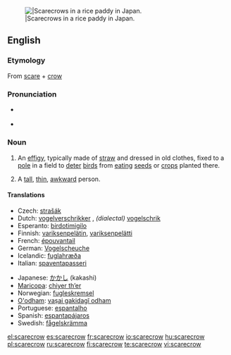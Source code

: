 [[Image:Kakashi2.jpg|thumb||Scarecrows in a rice paddy in Japan.]]
==English==
{{wikipedia}}
===Etymology===
From [[scare]] + [[crow]]

===Pronunciation===
* {{a|RP}} {{IPA|/ˈskɛə.krəʊ/}}
* {{a|US}} {{IPA|/ˈskɛr.kroʊ/}}

===Noun===
{{en-noun}}

# An [[effigy]], typically made of [[straw]] and dressed in old clothes, fixed to a [[pole]] in a field to [[deter]] [[bird]]s from [[eating]] [[seed]]s or [[crop]]s planted there.
# {{context|figuratively|pejorative}} A [[tall]], [[thin]], [[awkward]] person.

====Translations====
{{trans-top|an effigy made of straw}}
* Czech: [[strašák]] {{m}}
* Dutch: [[vogelverschrikker]] {{m}}, ''(dialectal)'' [[vogelschrik]]&nbsp;{{m}}
* Esperanto: [[birdotimigilo]]
* Finnish: [[variksenpelätin]], [[variksenpelätti]]
* French: [[épouvantail]] {{m}}
* German: [[Vogelscheuche]] {{f}}
* Icelandic: [[fuglahræða]]
* Italian: [[spaventapasseri]] {{m|s}}
{{trans-mid}}
* Japanese: [[かかし]] (kakashi)
* [[Maricopa]]: [[chiyer thʼer]]
* Norwegian: [[fugleskremsel]]
* [[O'odham]]: [[vaṣai gakidagĭ odham]]
* Portuguese: [[espantalho]]
* Spanish: [[espantapájaros]] {{m|s}}
* Swedish: [[fågelskrämma]] {{c}}
{{trans-bottom}}

[[el:scarecrow]]
[[es:scarecrow]]
[[fr:scarecrow]]
[[io:scarecrow]]
[[hu:scarecrow]]
[[pl:scarecrow]]
[[ru:scarecrow]]
[[fi:scarecrow]]
[[te:scarecrow]]
[[vi:scarecrow]]